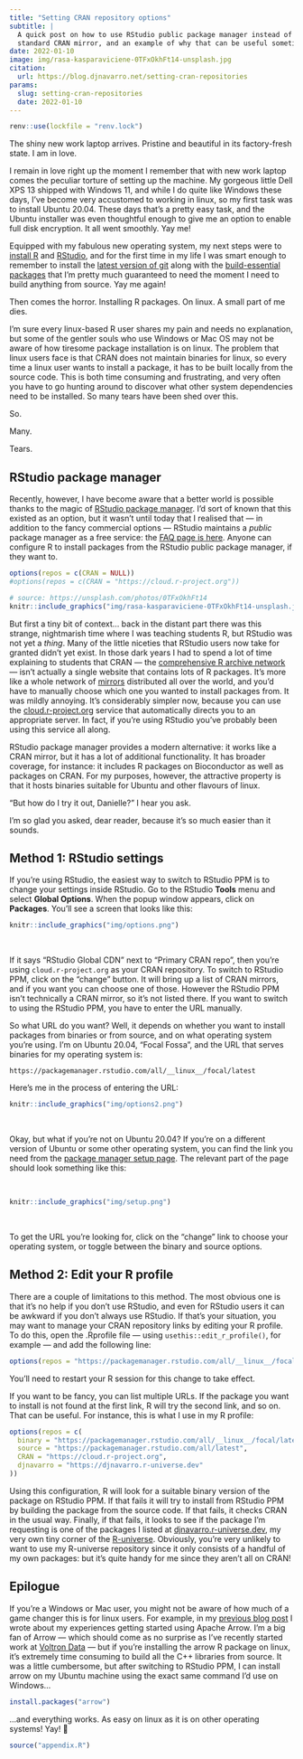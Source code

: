 ```yaml
---
title: "Setting CRAN repository options" 
subtitle: |
  A quick post on how to use RStudio public package manager instead of a 
  standard CRAN mirror, and an example of why that can be useful sometimes.
date: 2022-01-10
image: img/rasa-kasparaviciene-0TFxOkhFt14-unsplash.jpg
citation:
  url: https://blog.djnavarro.net/setting-cran-repositories 
params:
  slug: setting-cran-repositories
  date: 2022-01-10
---
```



<!--------------- setup post ----------------->

```r
renv::use(lockfile = "renv.lock")
```


<!--------------- post ----------------->

The shiny new work laptop arrives. Pristine and beautiful in its factory-fresh state. I am in love. 

I remain in love right up the moment I remember that with new work laptop comes the peculiar torture of setting up the machine. My gorgeous little Dell XPS 13 shipped with Windows 11, and while I do quite like Windows these days, I've become very accustomed to working in linux, so my first task was to install Ubuntu 20.04. These days that's a pretty easy task, and the Ubuntu installer was even thoughtful enough to give me an option to enable full disk encryption. It all went smoothly. Yay me!

Equipped with my fabulous new operating system, my next steps were to [install R](https://cran.r-project.org/bin/linux/ubuntu/) and [RStudio](https://www.rstudio.com/products/rstudio/download/), and for the first time in my life I was smart enough to remember to install the [latest version of git](https://itsfoss.com/install-git-ubuntu/) along with the [build-essential packages](https://itsfoss.com/build-essential-ubuntu/) that I'm pretty much guaranteed to need the moment I need to build anything from source. Yay me again! 

Then comes the horror. Installing R packages. On linux. A small part of me dies.

I'm sure every linux-based R user shares my pain and needs no explanation, but some of the gentler souls who use Windows or Mac OS may not be aware of how tiresome package installation is on linux. The problem that linux users face is that CRAN does not maintain binaries for linux, so every time a linux user wants to install a package, it has to be built locally from the source code. This is both time consuming and frustrating, and very often you have to go hunting around to discover what other system dependencies need to be installed. So many tears have been shed over this. 

So. 

Many. 

Tears.

## RStudio package manager

Recently, however, I have become aware that a better world is possible thanks to the magic of [RStudio package manager](https://packagemanager.rstudio.com). I'd sort of known that this existed as an option, but it wasn't until today that I realised that --- in addition to the fancy commercial options --- RStudio maintains a *public* package manager as a free service: the [FAQ page is here](https://support.rstudio.com/hc/en-us/articles/360046703913-FAQ-for-RStudio-Public-Package-Manager). Anyone can configure R to install packages from the RStudio public package manager, if they want to. 

```r
options(repos = c(CRAN = NULL))
#options(repos = c(CRAN = "https://cloud.r-project.org"))
```

```r
# source: https://unsplash.com/photos/0TFxOkhFt14
knitr::include_graphics("img/rasa-kasparaviciene-0TFxOkhFt14-unsplash.jpg")
```

But first a tiny bit of context... back in the distant part there was this strange, nightmarish time where I was teaching students R, but RStudio was not yet a *thing*. Many of the little niceties that RStudio users now take for granted didn't yet exist. In those dark years I had to spend a lot of time explaining to students that CRAN --- the [comprehensive R archive network](https://cran.r-project.org/) --- isn't actually a single website that contains lots of R packages. It's more like a whole network of [mirrors](https://cran.r-project.org/mirrors.html) distributed all over the world, and you'd have to 
manually choose which one you wanted to install packages from. It was mildly annoying. It's considerably simpler now, because you can use the [cloud.r-project.org](https://cloud.r-project.org/) service that automatically directs you to an appropriate server. In fact, if you're using RStudio you've probably been using this service all along. 

RStudio package manager provides a modern alternative: it works  like a CRAN mirror, but it has a lot of additional functionality. It has broader coverage, for instance: it includes R packages on Bioconductor as well as packages on CRAN. For my purposes, however, the attractive property is that it hosts binaries suitable for Ubuntu and other flavours of linux. 

"But how do I try it out, Danielle?" I hear you ask. 

I'm so glad you asked, dear reader, because it's so much easier than it sounds.  


## Method 1: RStudio settings

If you're using RStudio, the easiest way to switch to RStudio PPM is to change your settings inside RStudio. Go to the RStudio **Tools** menu and select **Global Options**. When the popup window appears, click on **Packages**. You'll see a screen that looks like this:

```r
knitr::include_graphics("img/options.png")
```
<br>

If it says "RStudio Global CDN" next to "Primary CRAN repo", then you're using `cloud.r-project.org` as your CRAN repository. To switch to RStudio PPM, click on the "change" button. It will bring up a list of CRAN mirrors, and if you want you can choose one of those. However the RStudio PPM isn't technically a CRAN mirror, so it's not listed there. If you want to switch to using the RStudio PPM, you have to enter the URL manually. 

So what URL do you want? Well, it depends on whether you want to install packages from binaries or from source, and on what operating system you're using. I'm on Ubuntu 20.04, "Focal Fossa", and the URL that serves binaries for my operating system is:

```
https://packagemanager.rstudio.com/all/__linux__/focal/latest
```

Here's me in the process of entering the URL:


```r
knitr::include_graphics("img/options2.png")
```
<br>

Okay, but what if you're not on Ubuntu 20.04? If you're on a different version of Ubuntu or some other operating system, you can find the link you need from the [package manager setup page](https://packagemanager.rstudio.com/client/#/repos/1/overview). The relevant part of the page should look something like this:

<br>

```r
knitr::include_graphics("img/setup.png")
```
<br>

To get the URL you're looking for, click on the "change" link to choose your operating system, or toggle between the binary and source options.

## Method 2: Edit your R profile

There are a couple of limitations to this method. The most obvious one is that it's no help if you don't use RStudio, and even for RStudio users it can be awkward if you don't always use RStudio. If that's your situation, you may want to manage your CRAN repository links by editing your R profile. To do this, open the .Rprofile file --- using `usethis::edit_r_profile()`, for example --- and add the following line:

```r
options(repos = "https://packagemanager.rstudio.com/all/__linux__/focal/latest")
```

You'll need to restart your R session for this change to take effect. 

If you want to be fancy, you can list multiple URLs. If the package you want to install is not found at the first link, R will try the second link, and so on. That can be useful. For instance, this is what I use in my R profile: 

```r
options(repos = c(
  binary = "https://packagemanager.rstudio.com/all/__linux__/focal/latest",
  source = "https://packagemanager.rstudio.com/all/latest",
  CRAN = "https://cloud.r-project.org",
  djnavarro = "https://djnavarro.r-universe.dev"
))
```

Using this configuration, R will look for a suitable binary version of the package on RStudio PPM. If that fails it will try to install from RStudio PPM by building the package from the source code. If that fails, it checks CRAN in the usual way. Finally, if that fails, it looks to see if the package I'm requesting is one of the packages I listed at [djnavarro.r-universe.dev](https://djnavarro.r-universe.dev), my very own tiny corner of the [R-universe](https://ropensci.org/r-universe/). Obviously, you're very unlikely to want to use my R-universe repository since it only consists of a handful of my own packages: but it's quite handy for me since they aren't all on CRAN!


## Epilogue

If you're a Windows or Mac user, you might not be aware of how much of a game changer this is for linux users. For example, in my [previous blog post](https://blog.djnavarro.net/posts/2021-11-19_starting-apache-arrow-in-r/) I wrote about my experiences getting started using Apache Arrow. I'm a big fan of Arrow --- which should come as no surprise as I've recently started work at [Voltron Data](https://voltrondata.com/) --- but if you're installing the arrow R package on linux, it's extremely time consuming to build all the C++ libraries from source. It was a little cumbersome, but after switching to RStudio PPM, I can install arrow on my Ubuntu machine using the exact same command I'd use on Windows...

```r
install.packages("arrow")
```

...and everything works. As easy on linux as it is on other operating systems! Yay! 🎉




<!--------------- appendices go here ----------------->

```r
source("appendix.R")
```


